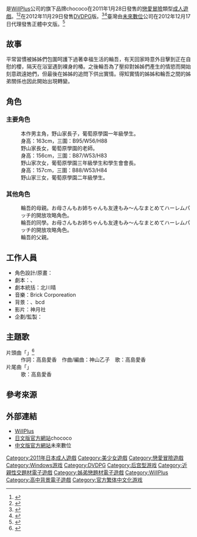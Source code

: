 {{Infobox animanga/Headerofja
| title= 姐姐情人
| image= Anekano ~Onee-chan to Ecchi de Amai Himitsu no Kankei~ First Press Limited Edition game cover.jpg
| size=263px
| caption= 
| japanese= アネカノ ～お姉ちゃんとえっちであまーいヒミツの関係～
| english= ANE+KANO
| kana= あねかの おねえちゃんとえっちであまーいひみつのかんけい
| romaji= Anekano ~Onee-chan to Ecchi de Amai Himitsu no Kankei~
| genre= 戀愛、[[後宮型作品|後宮]]
}}
{{Infobox animanga/name
| original=
| official=
| formal= {{flagicon|ROC}} 姐姐情人（[[未來數位|未來數位]]）
| common=
}}
{{Infobox animanga/Game
| 標題=
| 類型=[[戀愛冒險|戀愛冒險]]
| 使用平台=Windows 2000/XP/Vista/7<br>[[DVD播放機|DVD播放機]]
| 遊戲引擎=
| 開發團隊=[[WillPlus|chococo]]
| 代理商=chococo<br>未來數位（正體中文版）<br>電腦CLUB（[[DVDPG|DVDPG]]）
| 製作人=
| 監製=さえきそれなり
| 腳本=ぐみ。、がのす、北川晴
| 人物設定=むー
| 音樂=Brick Corporeation
| 遊戲人數=1
| 發售日=2011年1月28日<br>2012年11月29日（[[DVDPG|DVDPG]]）<br>2012年12月17日（正體中文版）
| 對象年齡=18禁
| 結局數=9（本篇）+3（ハーレムパッチ）
}}
{{Infobox animanga/Novel
| 輕小說=
| 標題=
| 原作=chococo
| 作者= 佐伯はじめ
| 插圖= むー
| 出版社= [[PARADIGM|PARADIGM]]
| 其他出版社=
| 連載雜誌=
| label= PARADIGM NOVELS
| 網路=
| 發售日= 2011年5月20日
| 開始=
| 結束=
| 冊數= 1
| 話數=
| 其他= 成人小說
| 版權=
}}
{{Infobox animanga/Footerofja}}

{{Vgname|姐姐情人|ja=アネカノ ～お姉ちゃんとえっちであまーいヒミツの関係～}}是[[WillPlus|WillPlus]]公司的旗下品牌chococo在2011年1月28日發售的[[戀愛冒險|戀愛冒險]]類型[[日本成人遊戲|成人遊戲]]。<ref>{{cite web|url=http://www.getchu.com/soft.phtml?id=688519|title=アネカノ～お姉ちゃんとえっちであまーいヒミツの関係～ 初回限定版|publisher=Getchu.com|accessdate=2015年11月8日|language=ja|archive-date=2015年3月17日|archive-url=https://web.archive.org/web/20150317014423/http://www.getchu.com/soft.phtml?id=688519|dead-url=no}}</ref><ref>{{cite web|url=https://vndb.org/v5418|title=Anekano ~Onee-chan to Ecchi de Amai Himitsu no Kankei~|publisher=The Visual Novel Database|accessdate=2015年11月8日|language=en|archive-date=2015年1月24日|archive-url=https://web.archive.org/web/20150124002223/https://vndb.org/v5418|dead-url=no}}</ref>{{Nihongo|電腦CLUB|電脳CLUB}}在2012年11月29日發售[[DVDPG|DVDPG]]版。<ref>{{cite web|url=http://www.getchu.com/soft.phtml?id=753867|title=アネカノ～お姉ちゃんとえっちであまーいヒミツの関係～ DVDPG|publisher=Getchu.com|accessdate=2015年11月8日|language=ja|archive-date=2014年7月20日|archive-url=https://web.archive.org/web/20140720121907/http://www.getchu.com/soft.phtml?id=753867|dead-url=no}}</ref><ref>{{cite web|url=http://www.dennoclub.com/TitleList/dcpg/DCPG277/dcpg277.htm|title=アネカノ -お姉ちゃんとえっちであまーいヒミツの関係-|publisher=電脳CLUB|accessdate=2015年12月14日|language=ja|archive-date=2016年3月4日|archive-url=https://web.archive.org/web/20160304185722/http://www.dennoclub.com/TitleList/dcpg/DCPG277/dcpg277.htm|dead-url=no}}</ref>臺灣由[[未來數位|未來數位]]公司在2012年12月17日代理發售正體中文版。<ref>{{cite web|url=http://future-digi.com/anekano/anekano.html|title=姐姐情人|publisher=[[未來數位|未來數位]]|accessdate=2015年11月8日|language=zh-tw|archive-date=2016年3月4日|archive-url=https://web.archive.org/web/20160304193556/http://future-digi.com/anekano/anekano.html|dead-url=no}}</ref>

== 故事 ==
平常習慣被姊姊們包圍呵護下過著幸福生活的輪吾，有天回家時意外目擊到正在自慰的櫻，隔天在浴室遇到裸身的椿。之後輪吾為了壓抑對姊姊們產生的情慾而開始刻意疏遠她們，但最後在姊姊的追問下供出實情。得知實情的姊姊和輪吾之間的姊弟關係也因此開始出現轉變。

== 角色 ==
=== 主要角色 ===
; {{nihongo|野山輪吾|野山 輪吾（のやま　りんご）}}
: 本作男主角，野山家長子，葡萄原學園一年級學生。
; {{nihongo|野山椿|野山 椿（のやま　つばき）|聲：{{lang|ja|[[御苑生芽衣|御苑生メイ]]}}<ref name="character">{{cite web|url=http://chococo.jp/products/anekano/02_character/|title=CHAACTER|publisher=chococo|accessdate=2020-02-17|language=ja|archive-date=2019-09-05|archive-url=https://web.archive.org/web/20190905163747/http://chococo.jp/products/anekano/02_character/|dead-url=no}}</ref>}}
:身高：163cm，三圍：B95/W56/H88
: 野山家長女，葡萄原學園的老師。
; {{nihongo|野山櫻|野山 桜（のやま　さくら）|聲：{{lang|ja|澄白キヨカ}}<ref name="character"/>}}
:身高：156cm，三圍：B87/W53/H83
: 野山家次女，葡萄原學園三年級學生和學生會會長。
; {{nihongo|野山楓|野山 楓（のやま　かえで）|聲：[[櫻川未央|櫻川未央]]<ref name="character"/>}}
:身高：157cm，三圍：B88/W53/H84
: 野山家三女，葡萄原學園二年級學生。

=== 其他角色 ===
; {{nihongo|野山藤花|野山 藤花（のやま　とうか）|聲：{{lang|ja|[[深井晴花|七ヶ瀬輪]]}}<ref name="character"/>}}
: 輪吾的母親。お母さんもお姉ちゃんも友達もみ～んなまとめてハーレムパッチ的開放攻略角色。
; {{nihongo|浅海小鹿|浅海 小鹿（あさみ　こじか）|聲：{{lang|ja|ヒマリ}}<ref name="character"/>}}
: 輪吾的同學。お母さんもお姉ちゃんも友達もみ～んなまとめてハーレムパッチ的開放攻略角色。
; {{nihongo|野山大吾|野山 大吾（のやま　だいご）|聲：{{lang|ja|[[ルネッサンス山田|ルネッサンス山田]]}}<ref name="character"/>}}
: 輪吾的父親。

== 工作人員 ==
* 角色設計/原畫：{{lang|ja|むー}}
* 劇本：{{lang|ja|ぐみ。}}、{{lang|ja|がのす}}
* 劇本統括：北川晴
* 音樂：Brick Corporeation
* 背景：{{lang|ja|獏プロダクション}}、bcd
* 影片：神月社
* 企劃/監製：{{lang|ja|さえきそれなり}}

== 主題歌 ==
; 片頭曲「{{lang|ja|秘密のsecret secret}}」<ref>{{cite web|url=http://erogetrailers.com/soft/7127|title=アネカノ|work=ErogeTrailers|accessdate=2020-02-17|language=ja|archive-date=2020-01-17|archive-url=https://web.archive.org/web/20200117175912/http://erogetrailers.com/soft/7127|dead-url=no}}</ref>
: 作詞：高島愛香　作曲/編曲：神山乙子　歌：高島愛香
; 片尾曲「{{lang|ja|恋ゴコロDrivin' Drivin'}}」
: 歌：高島愛香

== 參考來源 ==
<references />

== 外部連結 ==
* [http://www.will-japan.co.jp/ WillPlus]{{Wayback|url=http://www.will-japan.co.jp/ |date=20151104134131 }}{{ja icon}}
* [http://chococo.jp/products/anekano/ 日文版官方網站]{{Wayback|url=http://chococo.jp/products/anekano/ |date=20170729005811 }}chococo{{ja icon}}
* [http://future-digi.com/anekano/anekano.html 中文版官方網站]{{Wayback|url=http://future-digi.com/anekano/anekano.html |date=20160304193556 }}未來數位{{zh-tw}}

{{DEFAULTSORT:Anekano Onee-chan to Ecchi de Amai Himitsu no Kankei}}
[[Category:2011年日本成人遊戲|Category:2011年日本成人遊戲]]
[[Category:美少女遊戲|Category:美少女遊戲]]
[[Category:戀愛冒險遊戲|Category:戀愛冒險遊戲]]
[[Category:Windows游戏|Category:Windows游戏]]
[[Category:DVDPG|Category:DVDPG]]
[[Category:后宫型游戏|Category:后宫型游戏]]
[[Category:近親性交題材電子遊戲|Category:近親性交題材電子遊戲]]
[[Category:姊弟戀題材電子遊戲|Category:姊弟戀題材電子遊戲]]
[[Category:WillPlus|Category:WillPlus]]
[[Category:高中背景電子遊戲|Category:高中背景電子遊戲]]
[[Category:官方繁体中文化游戏|Category:官方繁体中文化游戏]]